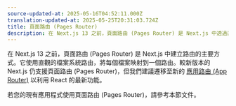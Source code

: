 ```yaml
---
source-updated-at: 2025-05-16T04:52:11.000Z
translation-updated-at: 2025-05-25T20:31:03.724Z
title: 頁面路由 (Pages Router)
description: 在 Next.js 13 之前，頁面路由 (Pages Router) 是 Next.js 中透過直觀的檔案系統路由來建立路由的主要方式。
---
```


在 Next.js 13 之前，頁面路由 (Pages Router) 是 Next.js 中建立路由的主要方式。它使用直觀的檔案系統路由，將每個檔案映射到一個路由。較新版本的 Next.js 仍支援頁面路由 (Pages Router)，但我們建議遷移至新的 [應用路由 (App Router)](/docs/app) 以利用 React 的最新功能。

若您的現有應用程式使用頁面路由 (Pages Router)，請參考本節文件。